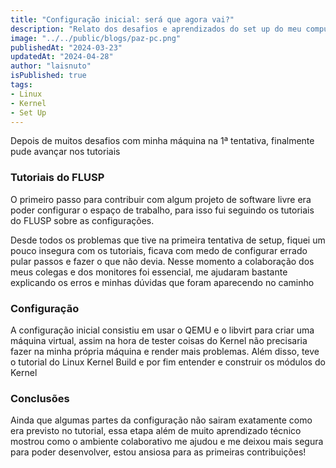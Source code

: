 ```yaml
---
title: "Configuração inicial: será que agora vai?"
description: "Relato dos desafios e aprendizados do set up do meu computador para a disciplina de  MAC0470 "
image: "../../public/blogs/paz-pc.png"
publishedAt: "2024-03-23"
updatedAt: "2024-04-28"
author: "laisnuto"
isPublished: true
tags:
- Linux
- Kernel
- Set Up
---
```


Depois de muitos desafios com minha máquina na 1ª tentativa, finalmente pude avançar nos tutoriais

### Tutoriais do FLUSP

O primeiro passo para contribuir com algum projeto de software livre era poder configurar o espaço de trabalho, para isso fui seguindo os tutoriais do FLUSP sobre as configurações.

Desde todos os problemas que tive na primeira tentativa de setup, fiquei um pouco insegura com os tutoriais, ficava com medo de configurar errado pular passos e fazer o que não devia. Nesse momento a colaboração dos meus colegas e dos monitores foi essencial, me ajudaram bastante explicando os erros e minhas dúvidas que foram aparecendo no caminho

### Configuração

A configuração inicial consistiu em usar o QEMU e o libvirt para criar uma máquina virtual, assim na hora de tester coisas do Kernel não precisaria fazer na minha própria máquina e render mais problemas. Além disso, teve o tutorial do Linux Kernel Build e por fim entender e construir os módulos do Kernel


### Conclusões

Ainda que algumas partes da configuração não sairam exatamente como era previsto no tutorial, essa etapa além de muito aprendizado técnico mostrou como o ambiente colaborativo me ajudou e me deixou mais segura para poder desenvolver, estou ansiosa para as primeiras contribuições!